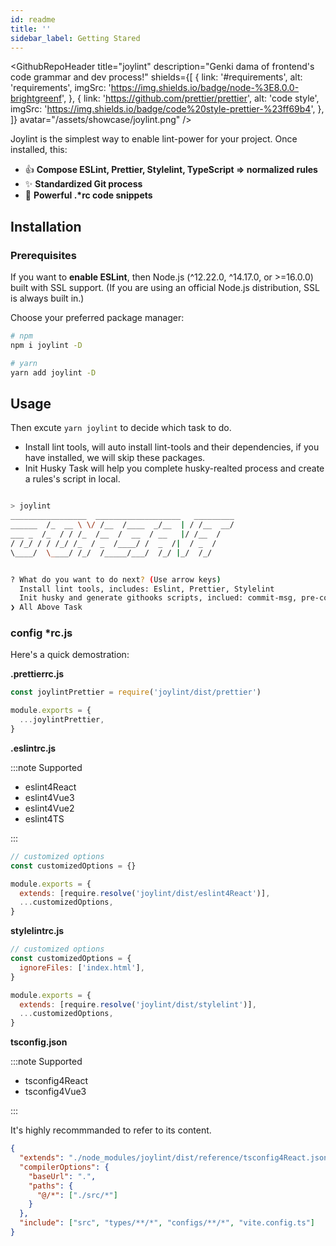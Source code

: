 ```yaml
---
id: readme
title: ''
sidebar_label: Getting Stared
---
```



<GithubRepoHeader
  title="joylint"
  description="Genki dama of frontend's code grammar and dev process!"
  shields={[
    {
      link: '#requirements',
      alt: 'requirements',
      imgSrc: 'https://img.shields.io/badge/node-%3E8.0.0-brightgreenf',
    },
    {
      link: 'https://github.com/prettier/prettier',
      alt: 'code style',
      imgSrc: 'https://img.shields.io/badge/code%20style-prettier-%23ff69b4',
    },
  ]}
  avatar="/assets/showcase/joylint.png"
/>

<!-- -->

Joylint is the simplest way to enable lint-power for your project. Once installed, this:

- 👍 **Compose ESLint, Prettier, Stylelint, TypeScript => normalized rules**
- ✨ **Standardized Git process**
- 🥰 **Powerful .\*rc code snippets**

## Installation

### Prerequisites

If you want to **enable ESLint**, then Node.js (^12.22.0, ^14.17.0, or >=16.0.0) built with SSL support. (If you are using an official Node.js distribution, SSL is always built in.)

Choose your preferred package manager:

```bash
# npm
npm i joylint -D

# yarn
yarn add joylint -D
```

## Usage

Then excute `yarn joylint` to decide which task to do.

- Install lint tools, will auto install lint-tools and their dependencies, if you have installed, we will skip these packages.
- Init Husky Task will help you complete husky-realted process and create a rules's script in local.

```bash

> joylint
_________________  ___________________   _________
______  /_  __ \ \/ /__  /____  _/__  | / /__  __/
___ _  /_  / / /_  /__  /  __  / __   |/ /__  /
/ /_/ / / /_/ /_  / _  /____/ /  _  /|  / _  /
\____/  \____/ /_/  /_____/___/  /_/ |_/  /_/


? What do you want to do next? (Use arrow keys)
  Install lint tools, includes: Eslint, Prettier, Stylelint
  Init husky and generate githooks scripts, inclued: commit-msg, pre-commit
❯ All Above Task

```

### config \*rc.js

Here's a quick demostration:

**.prettierrc.js**

```js
const joylintPrettier = require('joylint/dist/prettier')

module.exports = {
  ...joylintPrettier,
}
```

**.eslintrc.js**

:::note Supported

- eslint4React
- eslint4Vue3
- eslint4Vue2
- eslint4TS

:::

```js
// customized options
const customizedOptions = {}

module.exports = {
  extends: [require.resolve('joylint/dist/eslint4React')],
  ...customizedOptions,
}
```

**stylelintrc.js**

```js
// customized options
const customizedOptions = {
  ignoreFiles: ['index.html'],
}

module.exports = {
  extends: [require.resolve('joylint/dist/stylelint')],
  ...customizedOptions,
}
```

**tsconfig.json**

:::note Supported

- tsconfig4React
- tsconfig4Vue3

:::

It's highly recommmanded to refer to its content.

```json
{
  "extends": "./node_modules/joylint/dist/reference/tsconfig4React.json",
  "compilerOptions": {
    "baseUrl": ".",
    "paths": {
      "@/*": ["./src/*"]
    }
  },
  "include": ["src", "types/**/*", "configs/**/*", "vite.config.ts"]
}
```
